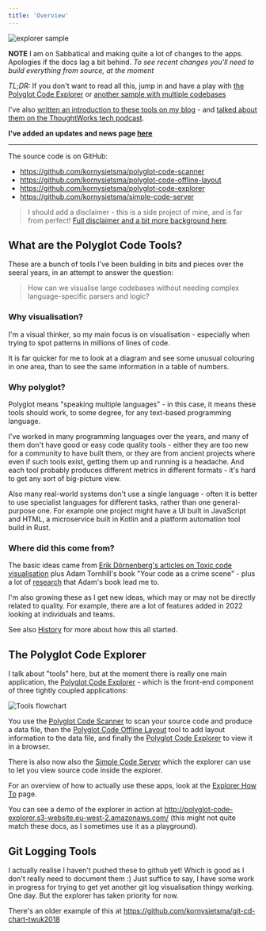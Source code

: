 ```yaml
---
title: 'Overview'
---
```


![explorer sample](/images/qgis_circle.png)

**NOTE** I am on Sabbatical and making quite a lot of changes to the apps. Apologies if the docs lag a bit behind.  *To see recent changes you'll need to build everything from source, at the moment*

*TL;DR:* If you don't want to read all this, jump in and have a play with [the Polyglot Code Explorer](http://polyglot-code-explorer.s3-website.eu-west-2.amazonaws.com/) or [another sample with multiple codebases](http://polyglot-code-explorer-openmrs.s3-website.eu-west-2.amazonaws.com/)

I've also [written an introduction to these tools on my blog](https://blog.korny.info/2020/09/06/introducing-the-polyglot-code-explorer.html) - and [talked about them on the ThoughtWorks tech podcast](https://www.thoughtworks.com/podcasts/code-visualization).

**I've added an updates and news page [here](/news)**

----

The source code is on GitHub:

* <https://github.com/kornysietsma/polyglot-code-scanner>
* <https://github.com/kornysietsma/polyglot-code-offline-layout>
* <https://github.com/kornysietsma/polyglot-code-explorer>
* <https://github.com/kornysietsma/simple-code-server>

> I should add a disclaimer - this is a side project of mine, and is far from perfect! [Full disclaimer and a bit more background here](disclaimer).

## What are the Polyglot Code Tools?

These are a bunch of tools I've been building in bits and pieces over the seeral years, in an attempt to answer the question:

> How can we visualise large codebases without needing complex language-specific parsers and logic?

### Why visualisation?

I'm a visual thinker, so my main focus is on visualisation - especially when trying to spot patterns in millions of lines of code.

It is far quicker for me to look at a diagram and see some unusual colouring in one area, than to see the same information in a table of numbers.

### Why polyglot?

Polyglot means "speaking multiple languages" - in this case, it means these tools should work, to some degree, for any text-based programming language.

I've worked in many programming languages over the years, and many of them don't have good or easy code quality tools - either they are too new for a community to have built them, or they are from ancient projects where even if such tools exist, getting them up and running is a headache.  And each tool probably produces different metrics in different formats - it's hard to get any sort of big-picture view.

Also many real-world systems don't use a single language - often it is better to use specialist languages for different tasks, rather than one general-purpose one.  For example one project might have a UI built in JavaScript and HTML, a microservice built in Kotlin and a platform automation tool build in Rust.

### Where did this come from?

The basic ideas came from [Erik Dörnenberg's articles on Toxic code visualisation](https://erik.doernenburg.com/2013/06/toxicity-reloaded/) plus Adam Tornhill's book "Your code as a crime scene" <Citation to='(Tornhill 2015)'></Citation> - plus a lot of [research](/bibliography) that Adam's book lead me to.

I'm also growing these as I get new ideas, which may or may not be directly related to quality.  For example, there are a lot of features added in 2022 looking at individuals and teams.

See also [History](/history) for more about how this all started.

## The Polyglot Code Explorer

I talk about "tools" here, but at the moment there is really one main application, the [Polyglot Code Explorer](/tools/explorer/description) - which is the front-end component of three tightly coupled applications:

![Tools flowchart](/images/flowchart.png)

You use the [Polyglot Code Scanner](/tools/scanner/description) to scan your source code and produce a data file, then the [Polyglot Code Offline Layout](/tools/layout/description) tool to add layout information to the data file, and finally the [Polyglot Code Explorer](/tools/explorer/description) to view it in a browser.

There is also now also the [Simple Code Server](/tools/simple-code-server) which the explorer can use to let you view source code inside the explorer.

For an overview of how to actually use these apps, look at the [Explorer How To](/tools/explorer/howto) page.

You can see a demo of the explorer in action at <http://polyglot-code-explorer.s3-website.eu-west-2.amazonaws.com/> (this might not quite match these docs, as I sometimes use it as a playground).

## Git Logging Tools

I actually realise I haven't pushed these to github yet! Which is good as I don't really need to document them :) Just suffice to say, I have some work in progress for trying to get yet another git log visualisation thingy working.  One day.  But the explorer has taken priority for now.

There's an older example of this at <https://github.com/kornysietsma/git-cd-chart-twuk2018>

